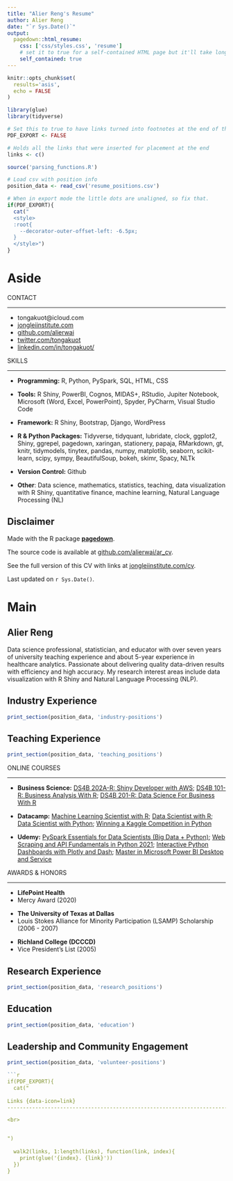```yaml
---
title: "Alier Reng's Resume"
author: Alier Reng
date: "`r Sys.Date()`"
output:
  pagedown::html_resume:
    css: ['css/styles.css', 'resume']
    # set it to true for a self-contained HTML page but it'll take longer to render
    self_contained: true
---
```


```r
knitr::opts_chunk$set(
  results='asis', 
  echo = FALSE
)

library(glue)
library(tidyverse)

# Set this to true to have links turned into footnotes at the end of the document
PDF_EXPORT <- FALSE

# Holds all the links that were inserted for placement at the end
links <- c()

source('parsing_functions.R')

# Load csv with position info
position_data <- read_csv('resume_positions.csv')
```


```r
# When in export mode the little dots are unaligned, so fix that. 
if(PDF_EXPORT){
  cat("
  <style>
  :root{
    --decorator-outer-offset-left: -6.5px;
  }
  </style>")
}
```


Aside
================================================================================


<!-- ![logo](beta_dist.png){width=100%} 

```r
# When in export mode the little dots are unaligned, so fix that. 
if(PDF_EXPORT){
  cat("View this CV online with links at _alierwaidatascience.com/cv_")
} else {
  cat("[<i class='fas fa-download'></i> Download a PDF of this CV](https://github.com/alierwai/ads_blog/blob/tree/main/cv/areng_cv.pdf)")
}
```
-->


CONTACT

--------------------------------------------------------------------------------


- <i class="fa fa-envelope"></i> tongakuot@icloud.com
- <i class="fa fa-link"></i> [jongleiinstitute.com](https://jongleiinstitute.com/)
- <i class="fa fa-github"></i> [github.com/alierwai](http://github.com/tongakuot)
- <i class="fa fa-twitter"></i> [twitter.com/tongakuot](http://twitter.com/tongakuot)
- <i class="fa fa-linkedin"></i> [linkedin.com/in/tongakuot/](https://www.linkedin.com/in/tongakuot/)



SKILLS 

--------------------------------------------------------------------------------

- <i class="fa fa-laptop"></i> **Programming:**
R, Python, PySpark, SQL, HTML, CSS

\n
- <i class="fa fa-toolbox"></i> **Tools:** R Shiny, PowerBI, Cognos, MIDAS+, RStudio, Jupiter Notebook, Microsoft (Word, Excel, PowerPoint), Spyder, PyCharm, Visual Studio Code

\n
- <i class="fa fa-terminal"></i> **Framework:**  R Shiny, Bootstrap, Django, WordPress

\n
- <i class="fa fa-file-code"></i> **R & Python Packages:** Tidyverse, tidyquant, lubridate, clock, ggplot2, Shiny, ggrepel, pagedown, xaringan, stationery, papaja, RMarkdown, gt, knitr, tidymodels, tinytex, pandas, numpy, matplotlib, seaborn, scikit-learn, scipy, sympy, BeautifulSoup, bokeh, skimr, Spacy, NLTk 

\n
- <i class="fa fa-code-branch"></i> **Version Control:** Github

\n
- <i class="fa fa-lightbulb"></i> **Other**: Data science, mathematics, statistics, teaching, data visualization with R Shiny, quantitative finance, machine learning, Natural Language Processing (NL)


Disclaimer {#disclaimer}
--------------------------------------------------------------------------------

Made with the R package [**pagedown**](https://github.com/rstudio/pagedown). 

The source code is available at [github.com/alierwai/ar_cv](https://github.com/tongakuot/ar_cv).

See the full version of this CV with links at [jongleiinstitute.com/cv](https://jongleiinstitute.com/areng_cv.pdf).

Last updated on `r Sys.Date()`.

Main
================================================================================

Alier Reng {#title}
--------------------------------------------------------------------------------
Data science professional, statistician, and educator with over seven years of university teaching experience and about 5-year experience in healthcare analytics. Passionate about delivering quality data-driven results with efficiency and high accuracy. My research interest areas include data visualization with R Shiny and Natural Language Processing (NLP). 


Industry Experience {data-icon=suitcase}
--------------------------------------------------------------------------------

```r
print_section(position_data, 'industry-positions')
```

Teaching Experience {data-icon=chalkboard-teacher}
--------------------------------------------------------------------------------

```r
print_section(position_data, 'teaching_positions')
```

:::aside

ONLINE COURSES

--------------------------------------------------------------------------------

- **Business Science:** 
[DS4B 202A-R: Shiny Developer with AWS](https://university.business-science.io/courses); [DS4B 101-R: Business Analysis With R](https://university.business-science.io/courses/); [DS4B 201-R: Data Science For Business With R]((https://university.business-science.io/courses/))

- **Datacamp:** 
[Machine Learning Scientist with R](https://learn.datacamp.com/career-tracks/machine-learning-scientist-with-r?version=1); [Data Scientist with R](https://learn.datacamp.com/career-tracks/data-scientist-with-r?version=4); [Data Scientist with Python](https://learn.datacamp.com/career-tracks/data-scientist-with-python?version=5); [Winning a Kaggle Competition in Python](https://learn.datacamp.com/courses/winning-a-kaggle-competition-in-python)

- **Udemy:**
[PySpark Essentials for Data Scientists (Big Data + Python)](https://www.udemy.com/course/pyspark-essentials-for-data-scientists-big-data-python/learn/lecture/19949088?start=0#overview);
[Web Scraping and API Fundamentals in Python 2021](https://www.udemy.com/course/web-scraping-and-api-fundamentals-in-python/learn/lecture/18449576?start=135#overview);
[Interactive Python Dashboards with Plotly and Dash](https://www.udemy.com/course/interactive-python-dashboards-with-plotly-and-dash/learn/lecture/10277000?start=0#overview);
[Master in Microsoft Power BI Desktop and Service](https://www.udemy.com/course/power-bi-master-course/learn/lecture/21548182?start=0#overview)

\n

AWARDS & HONORS

--------------------------------------------------------------------------------

- **LifePoint Health**
- Mercy Award (2020)

\n

- **The University of Texas at Dallas**
- Louis Stokes Alliance for Minority Participation (LSAMP) Scholarship (2006 - 2007)

\n

- **Richland College (DCCCD)**
- Vice President's List	(2005)

:::

Research Experience {data-icon=laptop}
--------------------------------------------------------------------------------

```r
print_section(position_data, 'research_positions')
```

Education {data-icon=graduation-cap data-concise=true}
--------------------------------------------------------------------------------

```r
print_section(position_data, 'education')
```

Leadership and Community Engagement {data-icon=user-tie}
--------------------------------------------------------------------------------

```r
print_section(position_data, 'volunteer-positions')

```r
if(PDF_EXPORT){
  cat("
  
Links {data-icon=link}
--------------------------------------------------------------------------------

<br>


")
  
  walk2(links, 1:length(links), function(link, index){
    print(glue('{index}. {link}'))
  })
}
```


